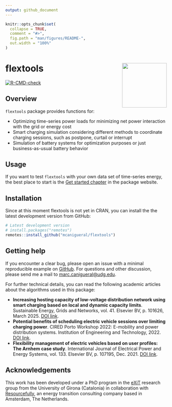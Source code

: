 ```yaml
---
output: github_document
---
```


<!-- README.md is generated from README.Rmd. Please edit that file -->

```r
knitr::opts_chunk$set(
  collapse = TRUE,
  comment = "#>",
  fig.path = "man/figures/README-",
  out.width = "100%"
)
```

# flextools <a href='https://mcanigueral.github.io/flextools/'><img src='man/figures/logo.png' align="right" height="139" /></a>

<!-- badges: start -->
<!-- [![CRAN status](https://www.r-pkg.org/badges/version/flextools)](https://cran.r-project.org/package=flextools) -->
[![R-CMD-check](https://github.com/mcanigueral/flextools/actions/workflows/R-CMD-check.yaml/badge.svg)](https://github.com/mcanigueral/flextools/actions/workflows/R-CMD-check.yaml)
<!-- [![Codecov test coverage](https://codecov.io/gh/mcanigueral/flextools/branch/main/graph/badge.svg)](https://app.codecov.io/gh/mcanigueral/flextools?branch=main) -->
<!-- badges: end -->

## Overview

`flextools` package provides functions for:

* Optimizing time-series power loads for minimizing net power interaction with the grid or energy cost
* Smart charging simulation considering different methods to coordinate charging sessions, such as postpone, curtail or interrupt
* Simulation of battery systems for optimization purposes or just business-as-usual battery behavior


## Usage

If you want to test `flextools` with your own data set of time-series energy, the best place to start is the [Get started chapter](https://mcanigueral.github.io/flextools/articles/flextools.html) in the package website.


## Installation

Since at this moment flextools is not yet in CRAN, you can install the the latest development version from GitHub:

```r
# Latest development version
# install.packages("remotes")
remotes::install_github("mcanigueral/flextools")
```


## Getting help

If you encounter a clear bug, please open an issue with a minimal reproducible example on [GitHub](https://github.com/mcanigueral/flextools/issues). For questions and other discussion, please send me a mail to [marc.canigueral@udg.edu](mailto:marc.canigueral@udg.edu).

For further technical details, you can read the following academic articles about the algorithms used in this package:

* **Increasing hosting capacity of low-voltage distribution network using smart charging based on local and dynamic capacity limits**. Sustainable Energy, Grids and Networks, vol. 41. Elsevier BV, p. 101626, March 2025. [DOI link](https://doi.org/10.1016/j.segan.2025.101626).
* **Potential benefits of scheduling electric vehicle sessions over limiting charging power**. CIRED Porto Workshop 2022: E-mobility and power distribution systems. Institution of Engineering and Technology, 2022. [DOI link](https://ieeexplore.ieee.org/abstract/document/9841653).
* **Flexibility management of electric vehicles based on user profiles: The Arnhem case study**. International Journal of Electrical Power and Energy Systems, vol. 133. Elsevier BV, p. 107195, Dec. 2021. [DOI link](https://doi.org/10.1016/j.ijepes.2021.107195).

## Acknowledgements

This work has been developed under a PhD program in the [eXiT](https://exit.udg.edu) research group from the University of Girona (Catalonia) in collaboration with [Resourcefully](https://resourcefully.nl/), an energy transition consulting company based in Amsterdam, The Netherlands.

